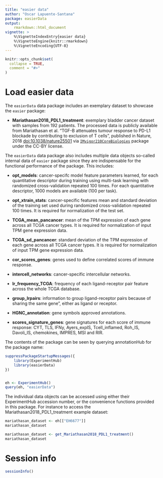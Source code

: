 ```yaml
---
title: "easier data"
author: "Oscar Lapuente-Santana"
package: easierData
output: 
    rmarkdown::html_document
vignette: >
    %\VignetteIndexEntry{easier data}
    %\VignetteEngine{knitr::rmarkdown}
    %\VignetteEncoding{UTF-8}
---
```


```r
knitr::opts_chunk$set(
  collapse = TRUE,
  comment = "#>"
)
```

# Load easier data

The `easierData` data package includes an exemplary dataset to showcase the `easier` package:

* **Mariathasan2018_PDL1_treatment**: exemplary bladder cancer dataset with samples from 192 patients. The processed data is publicly available from Mariathasan et al. "TGF-B attenuates tumour response to PD-L1 blockade by contributing to exclusion of T cells", published in Nature, 2018 [doi:10.1038/nature25501](https://doi.org/10.1038/nature25501) via [`IMvigor210CoreBiologies`](http://research-pub.gene.com/IMvigor210CoreBiologies/) package under the CC-BY license.
  
The `easierData` data package also includes multiple data objects so-called internal data of `easier` package since they are indispensable for the functional performance of the package. This includes:

- **opt_models**: cancer-specifc model feature parameters learned, for each quantitative descriptor during training using multi-task learning with randomized cross-validation repeated 100 times. For each quantitative descriptor, 1000 models are available (100 per task).
    
- **opt_xtrain_stats**: cancer-specific features mean and standard deviation of the training set used during
      randomized cross-validation repeated 100 times. It is required for normalization of the test set.
    
- **TCGA_mean_pancancer**: mean of the TPM expression of each gene across all TCGA cancer types. 
      It is required for normalization of input TPM gene expression data.
    
- **TCGA_sd_pancancer**: standard deviation of the TPM expression of each gene across all TCGA cancer types. 
      It is required for normalization of input TPM gene expression data.
    
- **cor_scores_genes**: genes used to define correlated scores of immune response.
    
- **intercell_networks**: cancer-specific intercellular networks.
    
- **lr_frequency_TCGA**: frequency of each ligand-receptor pair feature across the whole TCGA database.
    
- **group_lrpairs**: information to group ligand-receptor pairs because of sharing the same gene", either as ligand or receptor.
    
- **HGNC_annotation**: gene symbols approved annotations.
    
- **scores_signature_genes**: gene signatures for each score of immune response: CYT, TLS, IFNy, Ayers_expIS, Tcell_inflamed, Roh_IS, Davoli_IS, chemokines, IMPRES, MSI and RIR.

The contents of the package can be seen by querying annotationHub for the package name:
```r
suppressPackageStartupMessages({
    library(ExperimentHub)
    library(easierData)
})


eh <- ExperimentHub()
query(eh, "easierData")
```

The individual data objects can be accessed using either their ExperimentHub
accession number, or the convenience functions provided in this package. For
instance to access the Mariathasan2018_PDL1_treatment example dataset:

```r
mariathasan_dataset <- eh[["EH6677"]]
mariathasan_dataset

mariathasan_dataset <- get_Mariathasan2018_PDL1_treatment()
mariathasan_dataset
```
# Session info

```r
sessionInfo()
```

